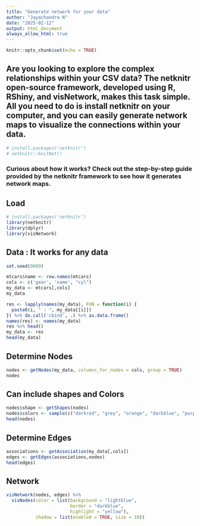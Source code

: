 ```yaml
---
title: "Generate network for your data"
author: "Jayachandra N"
date: "2025-02-12"
output: html_document
always_allow_html: true
---
```


```r
knitr::opts_chunk$set(echo = TRUE)
```


## Are you looking to explore the complex relationships within your CSV data? The netknitr open-source framework, developed using R, RShiny, and visNetwork, makes this task simple. All you need to do is install netknitr on your computer, and you can easily generate network maps to visualize the connections within your data.

```r
# install.packages('netknitr')
# netknitr::knitNet()
```
### Curious about how it works? Check out the step-by-step guide provided by the netknitr framework to see how it generates network maps.

## Load 
```r
# install.packages('netknitr')
library(netknitr)
library(dplyr)
library(visNetwork)
```
## Data : It works for any data

```r
set.seed(0009)

mtcars$name <- row.names(mtcars)
cols <- c('gear', 'name', "cyl")
my_data <- mtcars[,cols]
my_data
```

```r
res <- lapply(names(my_data), FUN = function(i) {
  paste0(i, " : ", my_data[[i]])
}) %>% do.call('cbind', .) %>% as.data.frame()
names(res) <- names(my_data)
res %>% head()
my_data <- res
head(my_data)
```

## Determine Nodes 

```r
nodes <- getNodes(my_data, columns_for_nodes = cols, group = TRUE)
nodes
```

## Can include shapes and Colors

```r
nodes$shape <- getShapes(nodes)
nodes$colors <- sample(c("darkred", "grey", "orange", "darkblue", "purple", 'green'), nrow(nodes), replace = T)
head(nodes)
```

## Determine Edges

```r
associations <- getAssociation(my_data[,cols])
edges <- getEdges(associations,nodes)
head(edges)
```

## Network
```r
visNetwork(nodes, edges) %>%
  visNodes(color = list(background = "lightblue",
                        border = "darkblue",
                        highlight = "yellow"),
           shadow = list(enabled = TRUE, size = 10))
```
